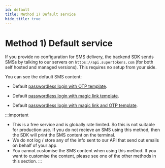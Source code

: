 ```yaml
---
id: default
title: Method 1) Default service
hide_title: true
---
```


<!-- ./passwordless/sms-delivery/default.mdx -->

# Method 1) Default service

If you provide no configuration for SMS delivery, the backend SDK sends SMSs by talking to our servers on `https://api.supertokens.com` (for both self hosted and managed versions). This requires no setup from your side.

You can see the default SMS content:
- Default [passwordless login with OTP template](https://github.com/supertokens/email-sms-templates#otp-login-1).

- Default [passwordless login with magic link template](https://github.com/supertokens/email-sms-templates#magic-link-login-1).

- Default [passwordless login with magic link and OTP template](https://github.com/supertokens/email-sms-templates#magic-link--otp-login-1).

:::important
- This is a free service and is globally rate limited. So this is not suitable for production use. If you do not recieve an SMS using this method, then the SDK will print the SMS content on the terminal.
- We do not log / store any of the info sent to our API that send out emails on behalf of your app.
- You cannot customise the SMS content when using this method. If you want to customise the content, please see one of the other methods in this section.
:::
